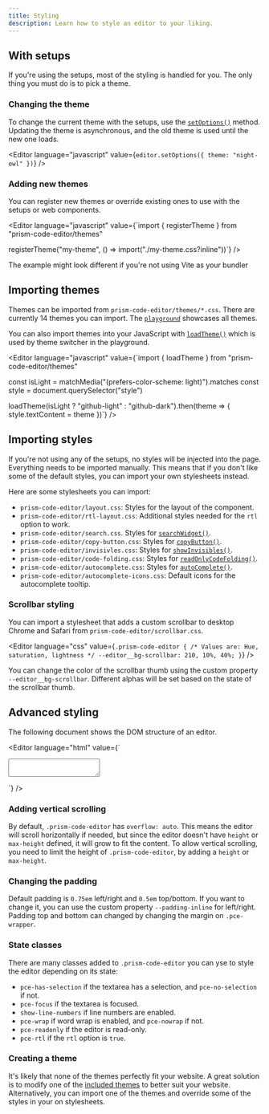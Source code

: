 ```yaml
---
title: Styling
description: Learn how to style an editor to your liking.
---
```



## With setups

If you're using the setups, most of the styling is handled for you. The only thing you must do is to pick a theme.

### Changing the theme

To change the current theme with the setups, use the [`setOptions()`](/api-reference/index/i-prismeditor#setoptions) method. Updating the theme is asynchronous, and the old theme is used until the new one loads.

<Editor language="javascript" value={`editor.setOptions({
	theme: "night-owl"
})`} />

### Adding new themes

You can register new themes or override existing ones to use with the setups or web components.

<Editor language="javascript" value={`import { registerTheme } from "prism-code-editor/themes"

registerTheme("my-theme", () => import("./my-theme.css?inline"))`} />

<Aside type="note">
	The example might look different if you're not using Vite as your bundler
</Aside>

## Importing themes

Themes can be imported from `prism-code-editor/themes/*.css`. There are currently 14 themes you can import. The [`playground`](/playground) showcases all themes.

You can also import themes into your JavaScript with [`loadTheme()`](/api-reference/themes/f-loadtheme) which is used by theme switcher in the playground.

<Editor language="javascript" value={`import { loadTheme } from "prism-code-editor/themes"

const isLight = matchMedia("(prefers-color-scheme: light)").matches
const style = document.querySelector("style")

loadTheme(isLight ? "github-light" : "github-dark").then(theme => {
	style.textContent = theme
})`} />

## Importing styles

If you're not using any of the setups, no styles will be injected into the page. Everything needs to be imported manually. This means that if you don't like some of the default styles, you can import your own stylesheets instead.

Here are some stylesheets you can import:

- `prism-code-editor/layout.css`: Styles for the layout of the component.
- `prism-code-editor/rtl-layout.css`: Additional styles needed for the `rtl` option to work.
- `prism-code-editor/search.css`. Styles for [`searchWidget()`](/api-reference/search/f-searchwidget).
- `prism-code-editor/copy-button.css`: Styles for [`copyButton()`](/api-reference/copy-button/f-copybutton).
- `prism-code-editor/invisivles.css`: Styles for [`showInvisibles()`](/api-reference/search/f-showinvisibles).
- `prism-code-editor/code-folding.css`: Styles for [`readOnlyCodeFolding()`](/api-reference/code-folding/f-readonlycodefolding).
- `prism-code-editor/autocomplete.css`: Styles for [`autoComplete()`](/api-reference/autocomplete/f-autocomplete).
- `prism-code-editor/autocomplete-icons.css`: Default icons for the autocomplete tooltip.

### Scrollbar styling

You can import a stylesheet that adds a custom scrollbar to desktop Chrome and Safari from `prism-code-editor/scrollbar.css`.

<Editor language="css" value={`.prism-code-editor {
	/* Values are: Hue, saturation, lightness */
	--editor__bg-scrollbar: 210, 10%, 40%;
}`} />

You can change the color of the scrollbar thumb using the custom property `--editor__bg-scrollbar`. Different alphas will be set based on the state of the scrollbar thumb.

## Advanced styling

The following document shows the DOM structure of an editor.

<Editor language="html" value={`<div class="prism-code-editor language-[lang] [state-classes]">
	<!-- ::before pseudo element is the line number background -->
	<div class="pce-wrapper">
		<div class="pce-overlays">
			<textarea class="pce-textarea"></textarea>
			<!-- Overlays from extensions -->
		</div>
		<div class="pce-line active-line" aria-hidden="true" data-line="1">
			<!-- ::before pseudo element is the line number -->
			<!-- Prism tokens for the line -->
			<!-- ::after pseudo element has the background of the line -->
		</div>
		<div class="pce-line" aria-hidden="true" data-line="2"></div>
		<!-- More lines... -->
	</div>
</div>`} />

### Adding vertical scrolling

By default, `.prism-code-editor` has `overflow: auto`. This means the editor will scroll horizontally if needed, but since the editor doesn't have `height` or `max-height` defined, it will grow to fit the content. To allow vertical scrolling, you need to limit the height of `.prism-code-editor`, by adding a `height` or `max-height`.

### Changing the padding

Default padding is `0.75em` left/right and `0.5em` top/bottom. If you want to change it, you can use the custom property `--padding-inline` for left/right. Padding top and bottom can changed by changing the margin on `.pce-wrapper`.

### State classes

There are many classes added to `.prism-code-editor` you can yse to style the editor depending on its state:

- `pce-has-selection` if the textarea has a selection, and `pce-no-selection` if not.
- `pce-focus` if the textarea is focused.
- `show-line-numbers` if line numbers are enabled.
- `pce-wrap` if word wrap is enabled, and `pce-nowrap` if not.
- `pce-readonly` if the editor is read-only.
- `pce-rtl` if the `rtl` option is `true`.

### Creating a theme

It's likely that none of the themes perfectly fit your website. A great solution is to modify one of the [included themes](https://github.com/FIameCaster/prism-code-editor/tree/main/package/src/themes) to better suit your website. Alternatively, you can import one of the themes and override some of the styles in your on stylesheets.
